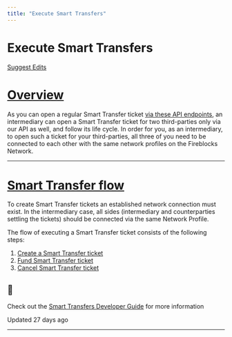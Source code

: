 ```yaml
---
title: "Execute Smart Transfers"
---
```

  
  # Execute Smart Transfers

[Suggest Edits](/edit/execute-smart-transfers)

# [Overview](#overview)

As you can open a regular Smart Transfer ticket [via these API endpoints](/reference/createticket), an intermediary can open a Smart Transfer ticket for two third-parties only via our API as well, and follow its life cycle. In order for you, as an intermediary, to open such a ticket for your third-parties, all three of you need to be connected to each other with the same network profiles on the Fireblocks Network.

  

* * *

# [Smart Transfer flow](#smart-transfer-flow)

To create Smart Transfer tickets an established network connection must exist. In the intermediary case, all sides (intermediary and counterparties settling the tickets) should be connected via the same Network Profile.

The flow of executing a Smart Transfer ticket consists of the following steps:

1.  [Create a Smart Transfer ticket](/reference/createticket)
2.  [Fund Smart Transfer ticket](/reference/fulfillticket)
3.  [Cancel Smart Transfer ticket](/reference/cancelticket)

  
<Info>

## 📘

Check out the [Smart Transfers Developer Guide](/reference/execute-smart-transfers-1) for more information



</Info>

Updated 27 days ago

* * *